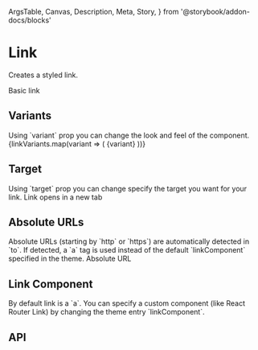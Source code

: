   ArgsTable,
  Canvas,
  Description,
  Meta,
  Story,
} from '@storybook/addon-docs/blocks'

<Meta title="Components/Link" component={Link} />

# Link

<Description>Creates a styled link.</Description>

<Canvas>
  <Story name="Basic">
    <Box p={2} backgroundColor="gray200">
      <Boxer my={1}>
        <Link href="localhost:6006">Basic link</Link>
      </Boxer>
    </Box>
  </Story>
</Canvas>

## Variants

<Description>
  Using `variant` prop you can change the look and feel of the component.
</Description>

<Canvas>
  <Story name="Variants">
    <Box p={2} backgroundColor="gray200">
      <Boxer my={1}>
        {linkVariants.map(variant => (
          <Link key={variant} href="localhost:6006" variant={variant}>
            {variant}
          </Link>
        ))}
      </Boxer>
    </Box>
  </Story>
</Canvas>

## Target

<Description>
  Using `target` prop you can change specify the target you want for your link.
</Description>

<Canvas>
  <Story name="Target">
    <Box p={2} backgroundColor="gray200">
      <Boxer my={1}>
        <Link href="localhost:6006" target="_blank">
          Link opens in a new tab
        </Link>
      </Boxer>
    </Box>
  </Story>
</Canvas>

## Absolute URLs

<Description>
  Absolute URLs (starting by `http` or `https`) are automatically detected in
  `to`. If detected, a `a` tag is used instead of the default `linkComponent`
  specified in the theme.
</Description>

<Canvas>
  <Story name="Absolute URLs">
    <Box p={2} backgroundColor="gray200">
      <Boxer my={1}>
        <Link href="https://localhost:6006">Absolute URL</Link>
      </Boxer>
    </Box>
  </Story>
</Canvas>

## Link Component

<Description>
  By default link is a `a`. You can specify a custom component (like React
  Router Link) by changing the theme entry `linkComponent`.
</Description>

## API

<ArgsTable of={Link} />
